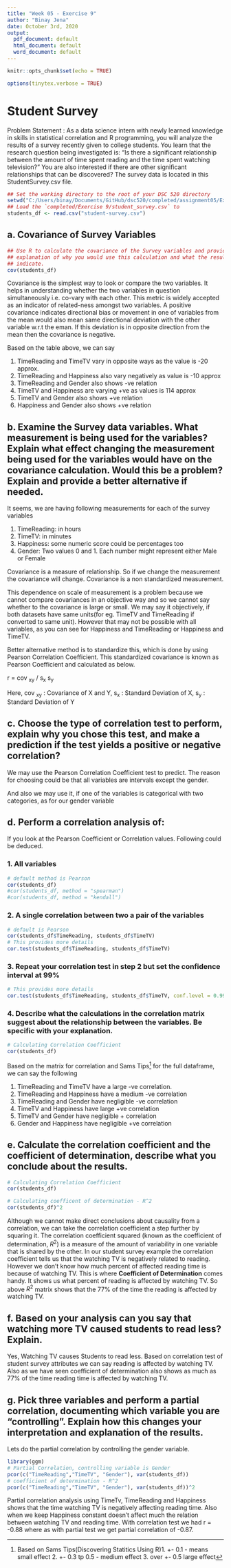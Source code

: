 ```yaml
---
title: "Week 05 - Exercise 9"
author: "Binay Jena"
date: October 3rd, 2020
output:
  pdf_document: default
  html_document: default
  word_document: default
---
```


```r
knitr::opts_chunk$set(echo = TRUE)
```
```r
options(tinytex.verbose = TRUE)
```
# Student Survey

Problem Statement : As a data science intern with newly learned knowledge in skills in statistical correlation and R programming, you will analyze the results of a survey recently given to college students. You learn that the research question being investigated is: “Is there a significant relationship between the amount of time spent reading and the time spent watching television?” You are also interested if there are other significant relationships that can be discovered? The survey data is located in this StudentSurvey.csv file.

```r
## Set the working directory to the root of your DSC 520 directory
setwd("C:/Users/binay/Documents/GitHub/dsc520/completed/assignment05/Exercise_09/")
## Load the `completed/Exercise 9/student_survey.csv` to
students_df <- read.csv("student-survey.csv")
```

## a. Covariance of Survey Variables

```r
## Use R to calculate the covariance of the Survey variables and provide an
## explanation of why you would use this calculation and what the results
## indicate.
cov(students_df)
```

Covariance is the simplest way to look or compare the two variables. It helps in understanding whether the two variables in question simultaneously i.e. co-vary with each other.
This metric is widely accepted as an indicator of related-ness amongst two variables.
A positive covariance indicates directional bias or movement in one of variables from the mean would also mean same directional deviation with the other variable w.r.t the eman. If this deviation is in opposite  direction from the mean then the covariance is negative.

Based on the table above, we can say

1. TimeReading and TimeTV vary in opposite ways as the value is -20 approx.
2. TimeReading and Happiness also vary negatively as value is -10 approx
3. TimeReading and Gender also shows -ve relation
4. TimeTV and Happiness are varying +ve as values is 114 approx
5. TimeTV and Gender also shows +ve relation
6. Happiness and Gender also shows +ve relation


## b. Examine the Survey data variables. What measurement is being used for the variables? Explain what effect changing the measurement being used for the variables would have on the covariance calculation. Would this be a problem? Explain and provide a better alternative if needed.

It seems, we are having following measurements for each of the survey variables

1. TimeReading: in hours
2. TimeTV: in minutes
3. Happiness: some numeric score could be percentages too
4. Gender: Two values 0 and 1. Each number might represent either Male or Female

Covariance is a measure of relationship. So if we change the measurement the covariance will change. Covariance is a non standardized measurement.

This dependence on scale of measurement is a problem because we cannot compare covariances in an objective way and so we cannot say whether to the covariance is large or small. We may say it objectively, if both datasets have same units(for eg. TimeTV and TimeReading if converted to same unit). However that may not be possible with all variables, as you can see for Happiness and TimeReading or Happiness and TimeTV.

Better alternative method is to standardize this, which is done by  using Pearson Correlation Coefficient. This standardized covariance is known as Pearson Coefficient and calculated as below.

r =  cov ~xy~ / s~x~  s~y~

Here,
cov ~xy~  : Covariance of X and Y,
s~x~ : Standard Deviation of X,
s~y~ : Standard Deviation of Y

## c. Choose the type of correlation test to perform, explain why you chose this test, and make a prediction if the test yields a positive or negative correlation?

We may use the Pearson Correlation Coefficient test to predict. The reason for choosing could be that all variables are intervals except the gender.

And also we may use it, if one of the variables is categorical with two categories, as for our gender variable

## d. Perform a correlation analysis of:
If you look at the Pearson Coefficient  or Correlation values. Following could be deduced.

### 1. All variables
```r
# default method is Pearson
cor(students_df)
#cor(students_df, method = "spearman")
#cor(students_df, method = "kendall")
```

### 2. A single correlation between two a pair of the variables
```r
# default is Pearson
cor(students_df$TimeReading, students_df$TimeTV)
# This provides more details
cor.test(students_df$TimeReading, students_df$TimeTV)
```

### 3. Repeat your correlation test in step 2 but set the confidence interval at 99%

```r
# This provides more details
cor.test(students_df$TimeReading, students_df$TimeTV, conf.level = 0.99)
```


### 4. Describe what the calculations in the correlation matrix suggest about the relationship between the variables. Be specific with your explanation.

```r
# Calculating Correlation Coefficient
cor(students_df)
```
Based on the matrix for correlation and Sams Tips^[Based on Sams Tips(Discovering Statitics Using R)1. +- 0.1  - means small effect 2. +- 0.3 tp 0.5 - medium effect 3. over +- 0.5 large effect]
for the full dataframe, we can say the following

1. TimeReading and TimeTV have a large -ve correlation.
2. TimeReading and Happiness have a medium -ve correlation
3. TimeReading and Gender have negligible -ve correlation
4. TimeTV and Happiness have large +ve correlation
5. TimeTV and Gender have negligible + correlation
6. Gender and Happiness have negligible +ve correlation


## e. Calculate the correlation coefficient and the coefficient of determination, describe what you conclude about the results.
```r
# Calculating Correlation Coefficient
cor(students_df)
```

```r
# Calculating coefficent of determination - R^2
cor(students_df)^2
```

Although we cannot make direct conclusions about causality from a correlation, we
can take the correlation coefficient a step further by squaring it. The correlation
coefficient squared (known as the coefficient of determination, $R^{2}$) is a measure
of the amount of variability in one variable that is shared by the other.
In our student survey example the correlation coefficient tells us that the watching TV is negatively related to reading. However we don't know how much percent of affected reading time is because of watching TV. This is where **Coefficient of Determination** comes handy. It shows us what percent of reading is affected by watching TV. So above $R^{2}$ matrix shows that the 77% of the time the reading is affected by watching TV.



## f. Based on your analysis can you say that watching more TV caused students to read less? Explain.

Yes, Watching TV causes Students to read less. Based on correlation test of student survey attributes we can say reading is affected by watching TV. Also as we have seen coefficient of determination also shows as much as 77% of the time reading time is affected by watching TV.


## g. Pick three variables and perform a partial correlation, documenting which variable you are “controlling”. Explain how this changes your interpretation and explanation of the results.

Lets do the partial correlation by controlling the gender variable.

```r
library(ggm)
# Partial Correlation, controlling variable is Gender
pcor(c("TimeReading","TimeTV", "Gender"), var(students_df))
# coefficient of determination - R^2
pcor(c("TimeReading","TimeTV", "Gender"), var(students_df))^2
```
Partial correlation analysis using TimeTv, TimeReading and Happiness shows that the time watching TV is negatively affecting reading time. Also when we keep Happiness constant doesn't affect much the relation between watching TV and reading time. With correlation test we had r = -0.88 where as with partial test we get partial correlation of -0.87.
